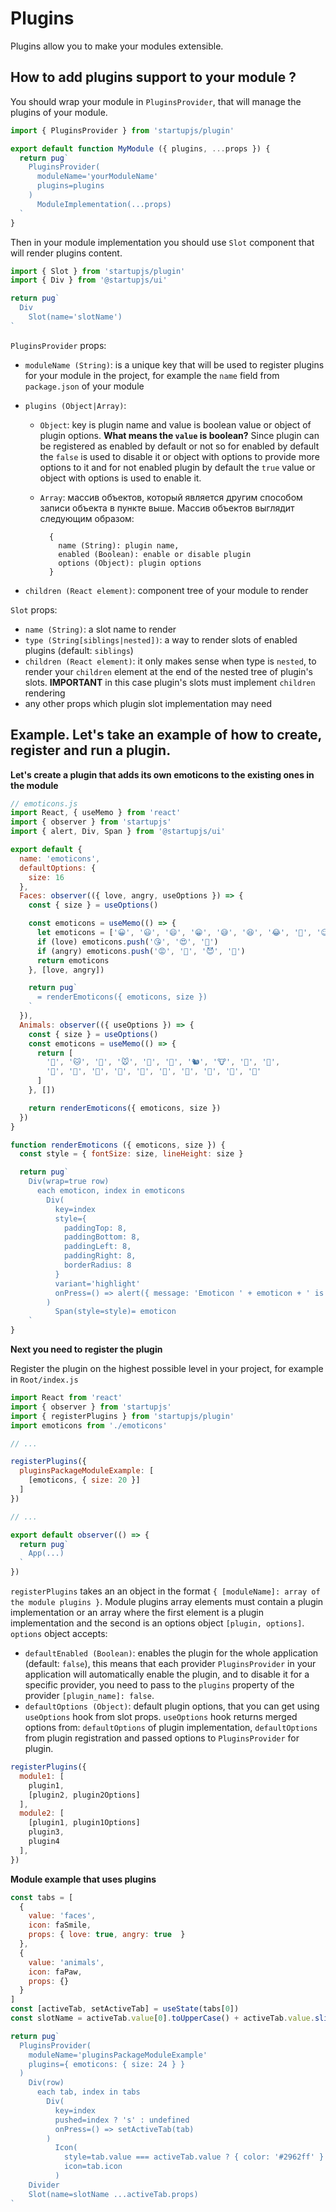 
# Plugins

Plugins allow you to make your modules extensible.

## How to add plugins support to your module ?

You should wrap your module in `PluginsProvider`, that will manage the plugins of your module.

```js
import { PluginsProvider } from 'startupjs/plugin'

export default function MyModule ({ plugins, ...props }) {
  return pug`
    PluginsProvider(
      moduleName='yourModuleName'
      plugins=plugins
    )
      ModuleImplementation(...props)
  `
}
```

Then in your module implementation you should use `Slot` component that will render plugins content.

```js
import { Slot } from 'startupjs/plugin'
import { Div } from '@startupjs/ui'

return pug`
  Div
    Slot(name='slotName')
`
```

`PluginsProvider` props:

  - `moduleName (String)`: is a unique key that will be used to register plugins for your module in the project, for example the `name` field from `package.json` of your module

  - `plugins (Object|Array)`:

    - `Object`: key is plugin name and value is boolean value or object of plugin options. **What means the `value` is boolean?** Since plugin can be registered as enabled by default or not so for enabled by default the `false` is used to disable it or object with options to provide more options to it and for not enabled plugin by default the `true` value or object with options is used to enable it.
    - `Array`: массив объектов, который является другим способом записи объекта в пункте выше. Массив объектов выглядит следующим образом:

        ```
          {
            name (String): plugin name,
            enabled (Boolean): enable or disable plugin
            options (Object): plugin options
          }
        ```

  - `children (React element)`: component tree of your module to render

`Slot` props:

  - `name (String)`: a slot name to render
  - `type (String[siblings|nested])`: a way to render slots of enabled plugins (default: `siblings`)
  - `children (React element)`: it only makes sense when type is `nested`, to render your `children` element at the end of the nested tree of plugin's slots. **IMPORTANT** in this case plugin's slots must implement `children` rendering
  - any other props which plugin slot implementation may need

## Example. Let's take an example of how to create, register and run a plugin.

**Let's create a plugin that adds its own emoticons to the existing ones in the module**

```js
// emoticons.js
import React, { useMemo } from 'react'
import { observer } from 'startupjs'
import { alert, Div, Span } from '@startupjs/ui'

export default {
  name: 'emoticons',
  defaultOptions: {
    size: 16
  },
  Faces: observer(({ love, angry, useOptions }) => {
    const { size } = useOptions()

    const emoticons = useMemo(() => {
      let emoticons = ['😀', '😃', '😄', '😁', '😅', '😆', '😂', '🤣', '😉', '😊']
      if (love) emoticons.push('😘', '😍', '🥰')
      if (angry) emoticons.push('😡', '🤬', '😈', '👿')
      return emoticons
    }, [love, angry])

    return pug`
      = renderEmoticons({ emoticons, size })
    `
  }),
  Animals: observer(({ useOptions }) => {
    const { size } = useOptions()
    const emoticons = useMemo(() => {
      return [
        '🐰', '🐱', '🦊', '🐭', '🐶', '🐒', '🐿', '🐮', '🐻', '🐼',
        '🦁', '🐺', '🐷', '🦧', '🦥', '🐅', '🦓', '🦘', '🐖', '🐩'
      ]
    }, [])

    return renderEmoticons({ emoticons, size })
  })
}

function renderEmoticons ({ emoticons, size }) {
  const style = { fontSize: size, lineHeight: size }

  return pug`
    Div(wrap=true row)
      each emoticon, index in emoticons
        Div(
          key=index
          style={
            paddingTop: 8,
            paddingBottom: 8,
            paddingLeft: 8,
            paddingRight: 8,
            borderRadius: 8
          }
          variant='highlight'
          onPress=() => alert({ message: 'Emoticon ' + emoticon + ' is pressed' })
        )
          Span(style=style)= emoticon
    `
}
```

**Next you need to register the plugin**

Register the plugin on the highest possible level in your project, for example in `Root/index.js`

```js
import React from 'react'
import { observer } from 'startupjs'
import { registerPlugins } from 'startupjs/plugin'
import emoticons from './emoticons'

// ...

registerPlugins({
  pluginsPackageModuleExample: [
    [emoticons, { size: 20 }]
  ]
})

// ...

export default observer(() => {
  return pug`
    App(...)
  `
})
```

`registerPlugins` takes an an object in the format `{ [moduleName]: array of the module plugins }`. Module plugins array elements must contain a plugin implementation or an array where the first element is a plugin implementation and the second is an options object `[plugin, options]`. `options` object accepts:

- `defaultEnabled (Boolean)`: enables the plugin for the whole application (default: `false`), this means that each provider `PluginsProvider` in your application will automatically enable the plugin, and to disable it for a specific provider, you need to pass to the `plugins` property of the provider `[plugin_name]: false`.
- `defaultOptions (Object)`: default plugin options, that you can get using `useOptions` hook from slot props. `useOptions` hook returns merged options from: `defaultOptions` of plugin implementation, `defaultOptions` from plugin registration and passed options to `PluginsProvider` for plugin.

```js
registerPlugins({
  module1: [
    plugin1,
    [plugin2, plugin2Options]
  ],
  module2: [
    [plugin1, plugin1Options]
    plugin3,
    plugin4
  ],
})
```

**Module example that uses plugins**

```jsx example noscroll
const tabs = [
  {
    value: 'faces',
    icon: faSmile,
    props: { love: true, angry: true  }
  },
  {
    value: 'animals',
    icon: faPaw,
    props: {}
  }
]
const [activeTab, setActiveTab] = useState(tabs[0])
const slotName = activeTab.value[0].toUpperCase() + activeTab.value.slice(1)

return pug`
  PluginsProvider(
    moduleName='pluginsPackageModuleExample'
    plugins={ emoticons: { size: 24 } }
  )
    Div(row)
      each tab, index in tabs
        Div(
          key=index
          pushed=index ? 's' : undefined
          onPress=() => setActiveTab(tab)
        )
          Icon(
            style=tab.value === activeTab.value ? { color: '#2962ff' } : undefined
            icon=tab.icon
          )
    Divider
    Slot(name=slotName ...activeTab.props)
`
```
